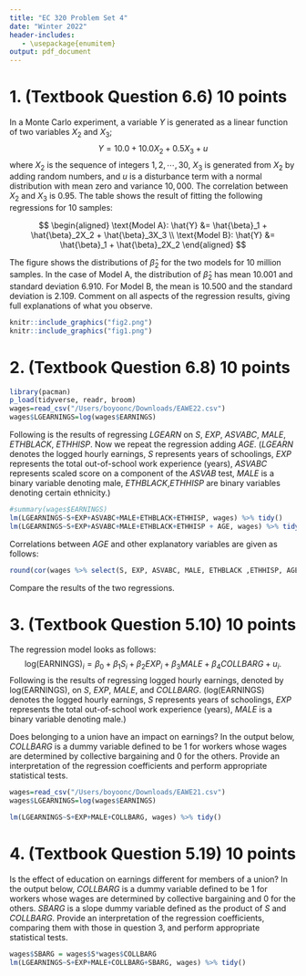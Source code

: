 ```yaml
---
title: "EC 320 Problem Set 4"
date: "Winter 2022"
header-includes:
   - \usepackage{enumitem}
output: pdf_document
---
```


# 1. (Textbook Question 6.6) 10 points

In a Monte Carlo experiment, a variable $Y$ is generated as a linear function of two variables $X_2$ and $X_3$; 
$$
Y = 10.0 + 10.0 X_2 + 0.5X_3 + u
$$
\noindent where $X_2$ is the sequence of integers $1,2, \cdots, 30$, $X_3$ is generated from $X_2$ by adding random numbers, and $u$ is a disturbance term with a normal distribution with mean zero and variance $10,000$. The correlation between $X_2$ and $X_3$ is 0.95. The table shows the result of fitting the following regressions for 10 samples:

$$
\begin{aligned}
  \text{Model A}: \hat{Y} &= \hat{\beta}_1 + \hat{\beta}_2X_2 + \hat{\beta}_3X_3 \\
  \text{Model B}: \hat{Y} &= \hat{\beta}_1 + \hat{\beta}_2X_2 
\end{aligned}
$$


The figure shows the distributions of $\hat{\beta}_2$ for the two models for 10 million samples. In the case of Model A, the distribution of $\hat{\beta}_2$ has mean 10.001 and standard deviation 6.910. For Model B, the mean is 10.500 and the standard deviation is 2.109. Comment on all aspects of the regression results, giving full explanations of what you observe.

```r
knitr::include_graphics("fig2.png")
knitr::include_graphics("fig1.png")
```





\newpage
# 2. (Textbook Question 6.8) 10 points
```r
library(pacman)
p_load(tidyverse, readr, broom)
wages=read_csv("/Users/boyoonc/Downloads/EAWE22.csv")
wages$LGEARNINGS=log(wages$EARNINGS)
```
Following is the results of regressing $LGEARN$ on $S$, $EXP$, $ASVABC$, $MALE$, $ETHBLACK$, $ETHHISP$. Now we repeat the regression adding $AGE$. 
($LGEARN$ denotes the logged hourly earnings, $S$ represents years of schoolings, $EXP$ represents the total out-of-school work experience (years), $ASVABC$ represents scaled score on a component of the $ASVAB$ test, $MALE$ is a binary variable denoting male, $ETHBLACK$,$ETHHISP$ are binary variables denoting certain ethnicity.)
```r
#summary(wages$EARNINGS)
lm(LGEARNINGS~S+EXP+ASVABC+MALE+ETHBLACK+ETHHISP, wages) %>% tidy()
lm(LGEARNINGS~S+EXP+ASVABC+MALE+ETHBLACK+ETHHISP + AGE, wages) %>% tidy()
```
Correlations between $AGE$ and other explanatory variables are given as follows: 
```r
round(cor(wages %>% select(S, EXP, ASVABC, MALE, ETHBLACK ,ETHHISP, AGE)),4)
```

Compare the results of the two regressions. 


\newpage
# 3. (Textbook Question 5.10) 10 points

The regression model looks as follows:
$$
\text{log(EARNINGS)}_i = \beta_0 + \beta_1 S_i +\beta_2EXP_i + \beta_3MALE + \beta_4COLLBARG + u_i.
$$
Following is the results of regressing logged hourly earnings, denoted by $\text{log(EARNINGS)}$, on $S$, $EXP$, $MALE$, and $COLLBARG$. 
($\text{log(EARNINGS)}$ denotes the logged hourly earnings, $S$ represents years of schoolings, $EXP$ represents the total out-of-school work experience (years), $MALE$ is a binary variable denoting male.)

Does belonging to a union have an impact on earnings? In the output below, $COLLBARG$ is a dummy variable defined to be 1 for workers whose wages are determined by collective bargaining and 0 for the others. Provide an interpretation of the regression coefficients and perform appropriate statistical tests. 
```r
wages=read_csv("/Users/boyoonc/Downloads/EAWE21.csv")
wages$LGEARNINGS=log(wages$EARNINGS)
```

```r
lm(LGEARNINGS~S+EXP+MALE+COLLBARG, wages) %>% tidy()
```



\newpage
# 4. (Textbook Question 5.19) 10 points

Is the effect of education on earnings different for members of a union? In the output below, $COLLBARG$ is a dummy variable defined to be 1 for workers whose wages are determined by collective bargaining and 0 for the others. $SBARG$ is a slope dummy variable defined as the product of $S$ and $COLLBARG$. Provide an interpretation of the regression coefficients, comparing them with those in question 3, and perform appropriate statistical tests. 
```r
wages$SBARG = wages$S*wages$COLLBARG
lm(LGEARNINGS~S+EXP+MALE+COLLBARG+SBARG, wages) %>% tidy()
```
